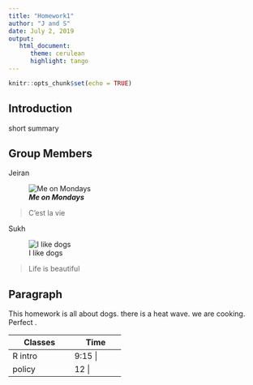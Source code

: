 ```yaml
---
title: "Homework1"
author: "J and S"
date: July 2, 2019
output:
   html_document:
      theme: cerulean
      highlight: tango
---
```


```r
knitr::opts_chunk$set(echo = TRUE)
```

## Introduction
short summary

## Group Members

Jeiran 


![***Me on Mondays***](https://www.petmd.com/sites/default/files/Acute-Dog-Diarrhea-47066074.jpg)



> C'est la vie




Sukh

![I like dogs](https://thenypost.files.wordpress.com/2018/10/102318-dogs-color-determine-disesases-life.jpg?quality=90&strip=all&w=1236&h=820&crop=1)

> Life is beautiful

## **Paragraph **

This homework is all about dogs. there is a heat wave. we are cooking. Perfect . 

+---------------+---------------+
| Classes       | Time          |    
+===============+===============+
| R intro       | 9:15         | 
|               |               | 
+---------------+---------------+
| policy        | 12           | 
|               |               | 
+---------------+---------------+
